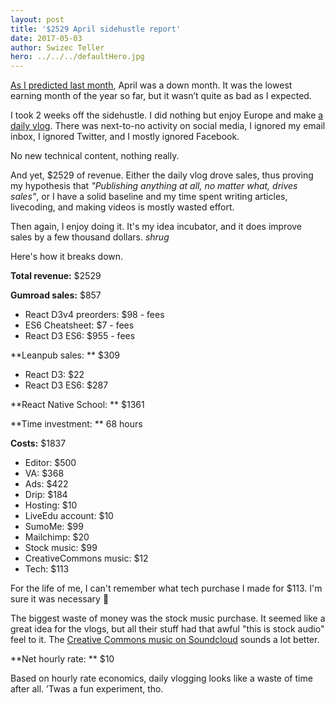 ```yaml
---
layout: post
title: '$2529 April sidehustle report'
date: 2017-05-03
author: Swizec Teller
hero: ../../../defaultHero.jpg
---
```

[As I predicted last month](https://swizec.com/blog/march-2017-sidehustle-report/swizec/7540), April was a down month. It was the lowest earning month of the year so far, but it wasn’t quite as bad as I expected.



I took 2 weeks off the sidehustle. I did nothing but enjoy Europe and make [a daily vlog](https://www.youtube.com/watch?v=hL3pGjTlvio&list=PLF8WgaD4xmjUn5WldUkcy6YH1vLt7zbAx). There was next-to-no activity on social media, I ignored my email inbox, I ignored Twitter, and I mostly ignored Facebook.



No new technical content, nothing really.



And yet, $2529 of revenue. Either the daily vlog drove sales, thus proving my hypothesis that _"Publishing anything at all, no matter what, drives sales"_, or I have a solid baseline and my time spent writing articles, livecoding, and making videos is mostly wasted effort.



Then again, I enjoy doing it. It's my idea incubator, and it does improve sales by a few thousand dollars. _shrug_



Here's how it breaks down.



**Total revenue:** $2529



**Gumroad sales:** $857



- React D3v4 preorders: $98 - fees
- ES6 Cheatsheet: $7 - fees
- React D3 ES6: $955 - fees



\*\*Leanpub sales: \*\* $309



- React D3: $22
- React D3 ES6: $287



\*\*React Native School: \*\* $1361



\*\*Time investment: \*\* 68 hours



**Costs:** $1837



- Editor: $500
- VA: $368
- Ads: $422
- Drip: $184
- Hosting: $10
- LiveEdu account: $10
- SumoMe: $99
- Mailchimp: $20
- Stock music: $99
- CreativeCommons music: $12
- Tech: $113



For the life of me, I can't remember what tech purchase I made for $113. I'm sure it was necessary 🤔



The biggest waste of money was the stock music purchase. It seemed like a great idea for the vlogs, but all their stuff had that awful "this is stock audio" feel to it. The [Creative Commons music on Soundcloud](https://soundcloud.com/creativecommonsmusicfree) sounds a lot better.



\*\*Net hourly rate: \*\* $10



Based on hourly rate economics, daily vlogging looks like a waste of time after all. ’Twas a fun experiment, tho.